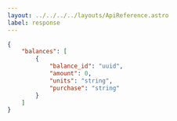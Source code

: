 ---
layout: ../../../../layouts/ApiReference.astro
label: response
---

```json
{
	"balances": [
		{
			"balance_id": "uuid",
			"amount": 0,
			"units": "string",
			"purchase": "string"
		}
	]
}
```
